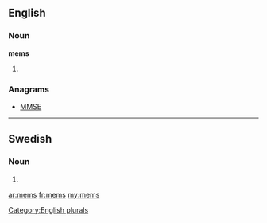 ==English==

===Noun===
'''mems'''

# {{plural of|[[mem]]}}

===Anagrams===
* [[MMSE#English|MMSE]]

[[Category:English plurals]]

----

==Swedish==

===Noun===
{{head|sv|noun form}}

# {{sv-noun-form-indef-gen|mem}}

[[ar:mems]]
[[fr:mems]]
[[my:mems]]
